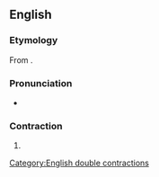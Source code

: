 ==English==

===Etymology===
From {{suffix|'twas|n't|lang=en|alt1=’twas|alt2=n’t}}.

===Pronunciation===
* {{a|UK}} {{IPA|/ˈtwɒ.zn̩t/|lang=en}}

===Contraction===
{{en-cont|head=’twasn’t}}

# {{contraction of|[[it]] [[was]] [[not]]|lang=en}}

[[Category:English double contractions]]